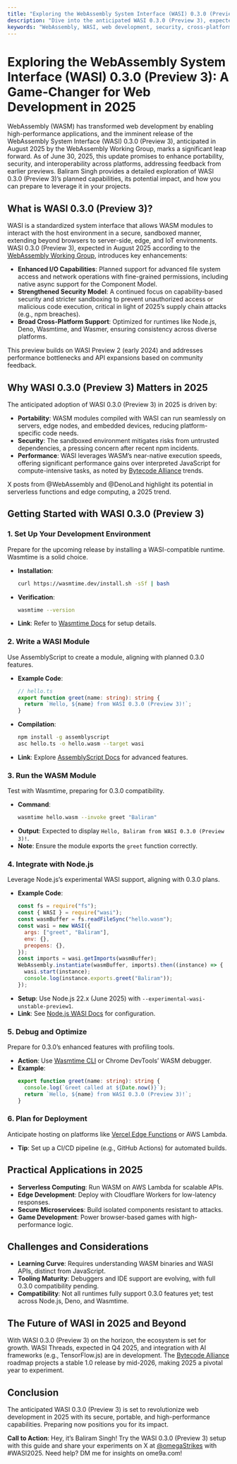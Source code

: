 ```yaml
---
title: "Exploring the WebAssembly System Interface (WASI) 0.3.0 (Preview 3): A Game-Changer for Web Development in 2025"
description: "Dive into the anticipated WASI 0.3.0 (Preview 3), expected in August 2025, and learn how it enhances WebAssembly for secure, portable web and server-side development."
keywords: "WebAssembly, WASI, web development, security, cross-platform, 2025 tech, software engineering"
---
```


# Exploring the WebAssembly System Interface (WASI) 0.3.0 (Preview 3): A Game-Changer for Web Development in 2025

WebAssembly (WASM) has transformed web development by enabling high-performance applications, and the imminent release of the WebAssembly System Interface (WASI) 0.3.0 (Preview 3), anticipated in August 2025 by the WebAssembly Working Group, marks a significant leap forward. As of June 30, 2025, this update promises to enhance portability, security, and interoperability across platforms, addressing feedback from earlier previews. Baliram Singh provides a detailed exploration of WASI 0.3.0 (Preview 3)’s planned capabilities, its potential impact, and how you can prepare to leverage it in your projects.

## What is WASI 0.3.0 (Preview 3)?

WASI is a standardized system interface that allows WASM modules to interact with the host environment in a secure, sandboxed manner, extending beyond browsers to server-side, edge, and IoT environments. WASI 0.3.0 (Preview 3), expected in August 2025 according to the [WebAssembly Working Group](https://webassembly.org/), introduces key enhancements:
- **Enhanced I/O Capabilities**: Planned support for advanced file system access and network operations with fine-grained permissions, including native async support for the Component Model.
- **Strengthened Security Model**: A continued focus on capability-based security and stricter sandboxing to prevent unauthorized access or malicious code execution, critical in light of 2025’s supply chain attacks (e.g., npm breaches).
- **Broad Cross-Platform Support**: Optimized for runtimes like Node.js, Deno, Wasmtime, and Wasmer, ensuring consistency across diverse platforms.

This preview builds on WASI Preview 2 (early 2024) and addresses performance bottlenecks and API expansions based on community feedback.

## Why WASI 0.3.0 (Preview 3) Matters in 2025

The anticipated adoption of WASI 0.3.0 (Preview 3) in 2025 is driven by:
- **Portability**: WASM modules compiled with WASI can run seamlessly on servers, edge nodes, and embedded devices, reducing platform-specific code needs.
- **Security**: The sandboxed environment mitigates risks from untrusted dependencies, a pressing concern after recent npm incidents.
- **Performance**: WASI leverages WASM’s near-native execution speeds, offering significant performance gains over interpreted JavaScript for compute-intensive tasks, as noted by [Bytecode Alliance](https://bytecodealliance.org/) trends.

X posts from @WebAssembly and @DenoLand highlight its potential in serverless functions and edge computing, a 2025 trend.

## Getting Started with WASI 0.3.0 (Preview 3)

### 1. Set Up Your Development Environment
Prepare for the upcoming release by installing a WASI-compatible runtime. Wasmtime is a solid choice.
- **Installation**:
  ```bash
  curl https://wasmtime.dev/install.sh -sSf | bash
  ```
- **Verification**:
  ```bash
  wasmtime --version
  ```
- **Link**: Refer to [Wasmtime Docs](https://wasmtime.dev/docs/) for setup details.

### 2. Write a WASI Module
Use AssemblyScript to create a module, aligning with planned 0.3.0 features.
- **Example Code**:
  ```typescript
  // hello.ts
  export function greet(name: string): string {
    return `Hello, ${name} from WASI 0.3.0 (Preview 3)!`;
  }
  ```
- **Compilation**:
  ```bash
  npm install -g assemblyscript
  asc hello.ts -o hello.wasm --target wasi
  ```
- **Link**: Explore [AssemblyScript Docs](https://www.assemblyscript.org/) for advanced features.

### 3. Run the WASM Module
Test with Wasmtime, preparing for 0.3.0 compatibility.
- **Command**:
  ```bash
  wasmtime hello.wasm --invoke greet "Baliram"
  ```
- **Output**: Expected to display `Hello, Baliram from WASI 0.3.0 (Preview 3)!`.
- **Note**: Ensure the module exports the `greet` function correctly.

### 4. Integrate with Node.js
Leverage Node.js’s experimental WASI support, aligning with 0.3.0 plans.
- **Example Code**:
  ```javascript
  const fs = require("fs");
  const { WASI } = require("wasi");
  const wasmBuffer = fs.readFileSync("hello.wasm");
  const wasi = new WASI({
    args: ["greet", "Baliram"],
    env: {},
    preopens: {},
  });
  const imports = wasi.getImports(wasmBuffer);
  WebAssembly.instantiate(wasmBuffer, imports).then((instance) => {
    wasi.start(instance);
    console.log(instance.exports.greet("Baliram"));
  });
  ```
- **Setup**: Use Node.js 22.x (June 2025) with `--experimental-wasi-unstable-preview1`.
- **Link**: See [Node.js WASI Docs](https://nodejs.org/api/wasi.html) for configuration.

### 5. Debug and Optimize
Prepare for 0.3.0’s enhanced features with profiling tools.
- **Action**: Use [Wasmtime CLI](https://wasmtime.dev/docs/cli.html) or Chrome DevTools’ WASM debugger.
- **Example**:
  ```typescript
  export function greet(name: string): string {
    console.log(`Greet called at ${Date.now()}`);
    return `Hello, ${name} from WASI 0.3.0 (Preview 3)!`;
  }
  ```

### 6. Plan for Deployment
Anticipate hosting on platforms like [Vercel Edge Functions](https://vercel.com/docs/edge-functions) or AWS Lambda.
- **Tip**: Set up a CI/CD pipeline (e.g., GitHub Actions) for automated builds.

## Practical Applications in 2025

- **Serverless Computing**: Run WASM on AWS Lambda for scalable APIs.
- **Edge Development**: Deploy with Cloudflare Workers for low-latency responses.
- **Secure Microservices**: Build isolated components resistant to attacks.
- **Game Development**: Power browser-based games with high-performance logic.

## Challenges and Considerations

- **Learning Curve**: Requires understanding WASM binaries and WASI APIs, distinct from JavaScript.
- **Tooling Maturity**: Debuggers and IDE support are evolving, with full 0.3.0 compatibility pending.
- **Compatibility**: Not all runtimes fully support 0.3.0 features yet; test across Node.js, Deno, and Wasmtime.

## The Future of WASI in 2025 and Beyond

With WASI 0.3.0 (Preview 3) on the horizon, the ecosystem is set for growth. WASI Threads, expected in Q4 2025, and integration with AI frameworks (e.g., TensorFlow.js) are in development. The [Bytecode Alliance](https://bytecodealliance.org/) roadmap projects a stable 1.0 release by mid-2026, making 2025 a pivotal year to experiment.

## Conclusion

The anticipated WASI 0.3.0 (Preview 3) is set to revolutionize web development in 2025 with its secure, portable, and high-performance capabilities. Preparing now positions you for its impact.

**Call to Action**: Hey, it’s Baliram Singh! Try the WASI 0.3.0 (Preview 3) setup with this guide and share your experiments on X at [@omegaStrikes](https://x.com/omegaStrikes) with #WASI2025. Need help? DM me for insights on ome9a.com!